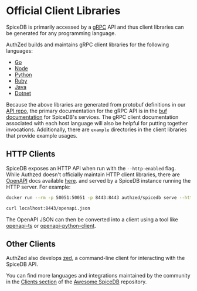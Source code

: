 # Official Client Libraries

SpiceDB is primarily accessed by a [gRPC] API and thus client libraries can be generated for any programming language.

AuthZed builds and maintains gRPC client libraries for the following languages:

- [Go](https://github.com/authzed/authzed-go)
- [Node](https://github.com/authzed/authzed-node)
- [Python](https://github.com/authzed/authzed-py)
- [Ruby](https://github.com/authzed/authzed-rb)
- [Java](https://github.com/authzed/authzed-java)
- [Dotnet](https://github.com/authzed/authzed-dotnet)

Because the above libraries are generated from protobuf definitions in our [API repo],
the primary documentation for the gRPC API is in the [buf documentation] for SpiceDB's services.
The gRPC client documentation associated with each host language will also be helpful for putting together invocations.
Additionally, there are `example` directories in the client libraries that provide example usages.

## HTTP Clients

SpiceDB exposes an HTTP API when run with the `--http-enabled` flag.
While Authzed doesn't officially maintain HTTP client libraries, there are [OpenAPI] docs available [here](../api/http-api).
and served by a SpiceDB instance running the HTTP server.
For example:

```sh
docker run --rm -p 50051:50051 -p 8443:8443 authzed/spicedb serve --http-enabled --grpc-preshared-key <preshared key>

curl localhost:8443/openapi.json
```

The OpenAPI JSON can then be converted into a client using a tool like [openapi-ts] or [openapi-python-client].

## Other Clients

AuthZed also develops [zed], a command-line client for interacting with the SpiceDB API.

You can find more languages and integrations maintained by the community in the [Clients section] of the [Awesome SpiceDB] repository.

[grpc]: https://grpc.io
[zed]: https://github.com/authzed/zed
[clients section]: https://github.com/authzed/awesome-spicedb#clients
[awesome spicedb]: https://github.com/authzed/awesome-spicedb
[api repo]: https://github.com/authzed/api
[buf documentation]: https://buf.build/authzed/api/docs/main:authzed.api.v1
[openapi]: https://www.openapis.org/
[openapi-ts]: https://github.com/hey-api/openapi-ts
[openapi-python-client]: https://github.com/openapi-generators/openapi-python-client
